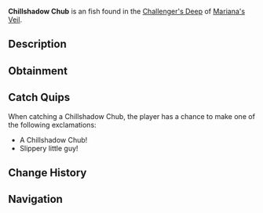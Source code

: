 {{FishInfobox
|image          = Chillshadow Chub.png
|rarity         = Uncommon
|sea            = First Sea
|location       = [[Challenger's Deep]]
|sublocation    = 
|sources        = Fishing Rod
|radar_location = 
|xp             = 100
|weather        = Clear
|time           = Day
|season         = 
|bait           = Insect
|base_weight    = 1.6
|base_value     = 100
|weight_range   = 1
|base_chance    = 45
|base_resil     = 70
}}
'''Chillshadow Chub''' is an {{Rarity|Uncommon}} fish found in the [[Challenger's Deep]] of [[Mariana's Veil]].

== Description ==
{{Description|A small fish that blends into the icy shadows of the deep.|Bestiary Entry}}

== Obtainment ==
{{Description|Found in areas with heavy ice cover, especially under clear skies.|Bestiary Hint}}
{{Fish Availability|
Mariana's Veil/Challenger's Deep
|top_rods      = 
Rapid Rod\233365.45\55882.26;
Firefly Rod\226602.13\55018.63;
Fungal Rod\223420.19\56927.17;
Adventurer's Rod\221648.22\53428.76;
Fixer's Rod\221291.51\38292.06;
Training Rod\192857.14\66902.65;
Antler Rod\206537.84\52625.57;
Nocturnal Rod\134569.84\80383.46;
Fast Rod\212183.54\58610.14;
Plastic Rod\161244.77\47407.26;
Astralhook Rod\220795.47\51562.72;
No-Life Rod\213737.8\47592.93;
Ethereal Prism Rod\212933.84\50298.63;
Seraphic Rod\212087.09\47225.36;
Challenger's Rod\210686.88\46913.58;
Avalanche Rod\210078.58\33055.6;
Depthseeker Rod\208717.45\36868.73;
Verdant Shear Rod\200105.13\40369.36;
Rod Of The Forgotten Fang\193682.79\43127.29;
Blazebringer Rod\192627.32\42894.55;
Free Spirit Rod\187666.7\41789.91;
Zeus Rod\183660.15\40256.01;
Volcanic Rod\179339.34\30549.97;
Rod Of The Depths\175942.28\39177.01;
Trident Rod\171306.13\33513.54;
Rod Of The Exalted One\165259.92\36798.37;
Steady Rod\117297.66\24264.79
|recommended   = No-Life Rod
}}

== Catch Quips ==
When catching a Chillshadow Chub, the player has a chance to make one of the following exclamations:
* A Chillshadow Chub!
* Slippery little guy!

== Change History ==
{{Change History|{{subst:Current Version}}}}

== Navigation ==
{{Fish Navbox|Challenger's Deep}}
